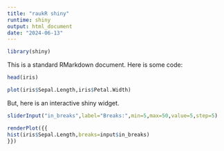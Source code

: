 ```yaml
---
title: "raukR shiny"
runtime: shiny
output: html_document
date: "2024-06-13"
---
```


```r
library(shiny)
```

This is a standard RMarkdown document. Here is some code:

```r
head(iris)
```

```r
plot(iris$Sepal.Length,iris$Petal.Width)
```

But, here is an interactive shiny widget.

```r
sliderInput("in_breaks",label="Breaks:",min=5,max=50,value=5,step=5)
```

```r
renderPlot({{
hist(iris$Sepal.Length,breaks=input$in_breaks)
}})
```
